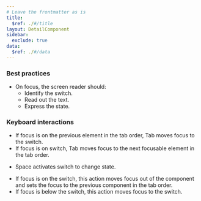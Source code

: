 ```yaml
---
# Leave the frontmatter as is
title:
  $ref: ./#/title
layout: DetailComponent
sidebar:
  exclude: true
data:
  $ref: ./#/data
---
```


### Best practices

- On focus, the screen reader should:
  - Identify the switch.
  - Read out the text.
  - Express the state.

### Keyboard interactions

<KeyboardControls>
<KeyboardControl keyOrCombos="Tab">

- If focus is on the previous element in the tab order, Tab moves focus to the switch.
- If focus is on switch, Tab moves focus to the next focusable element in the tab order.

</KeyboardControl>
<KeyboardControl keyOrCombos="Space">

- Space activates switch to change state.

</KeyboardControl>
<KeyboardControl keyOrCombos="Shift + Tab">

- If focus is on the switch, this action moves focus out of the component and sets the focus to the previous component in the tab order.
- If focus is below the switch, this action moves focus to the switch.

</KeyboardControl>
</KeyboardControls>
